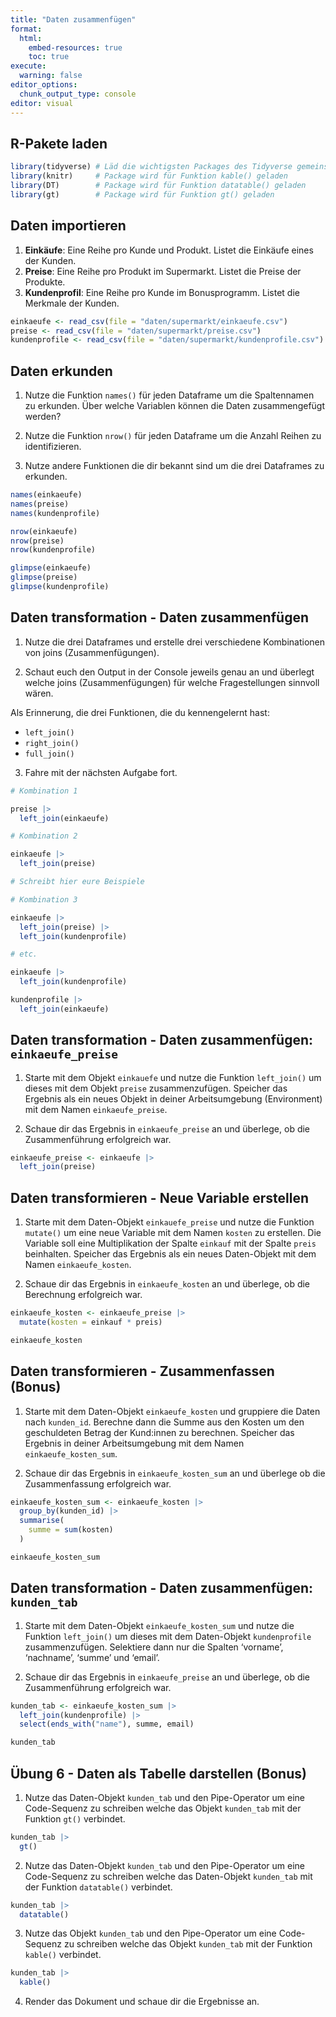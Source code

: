 ```yaml
---
title: "Daten zusammenfügen"
format:
  html:
    embed-resources: true
    toc: true
execute:
  warning: false
editor_options: 
  chunk_output_type: console
editor: visual
---
```


## R-Pakete laden

```r
library(tidyverse) # Läd die wichtigsten Packages des Tidyverse gemeinsam
library(knitr)     # Package wird für Funktion kable() geladen
library(DT)        # Package wird für Funktion datatable() geladen
library(gt)        # Package wird für Funktion gt() geladen
```

## Daten importieren

1.  **Einkäufe**: Eine Reihe pro Kunde und Produkt. Listet die Einkäufe eines der Kunden.
2.  **Preise**: Eine Reihe pro Produkt im Supermarkt. Listet die Preise der Produkte.
3.  **Kundenprofil**: Eine Reihe pro Kunde im Bonusprogramm. Listet die Merkmale der Kunden.

```r
einkaeufe <- read_csv(file = "daten/supermarkt/einkaeufe.csv")
preise <- read_csv(file = "daten/supermarkt/preise.csv")
kundenprofile <- read_csv(file = "daten/supermarkt/kundenprofile.csv")
```

## Daten erkunden

1.  Nutze die Funktion `names()` für jeden Dataframe um die Spaltennamen zu erkunden. Über welche Variablen können die Daten zusammengefügt werden?

2.  Nutze die Funktion `nrow()` für jeden Dataframe um die Anzahl Reihen zu identifizieren.

3.  Nutze andere Funktionen die dir bekannt sind um die drei Dataframes zu erkunden.

```r
names(einkaeufe)
names(preise)
names(kundenprofile)

nrow(einkaeufe)
nrow(preise)
nrow(kundenprofile)

glimpse(einkaeufe)
glimpse(preise)
glimpse(kundenprofile)
```

## Daten transformation - Daten zusammenfügen

1.  Nutze die drei Dataframes und erstelle drei verschiedene Kombinationen von joins (Zusammenfügungen).

2.  Schaut euch den Output in der Console jeweils genau an und überlegt welche joins (Zusammenfügungen) für welche Fragestellungen sinnvoll wären.

Als Erinnerung, die drei Funktionen, die du kennengelernt hast:

-   `left_join()`
-   `right_join()`
-   `full_join()`

3.  Fahre mit der nächsten Aufgabe fort.

```r
# Kombination 1

preise |>
  left_join(einkaeufe)

# Kombination 2

einkaeufe |>
  left_join(preise)

# Schreibt hier eure Beispiele

# Kombination 3

einkaeufe |>
  left_join(preise) |>
  left_join(kundenprofile)

# etc. 

einkaeufe |>
  left_join(kundenprofile)

kundenprofile |>
  left_join(einkaeufe)
```

## Daten transformation - Daten zusammenfügen: `einkaeufe_preise`

1.  Starte mit dem Objekt `einkauefe` und nutze die Funktion `left_join()` um dieses mit dem Objekt `preise` zusammenzufügen. Speicher das Ergebnis als ein neues Objekt in deiner Arbeitsumgebung (Environment) mit dem Namen `einkaeufe_preise`.

2.  Schaue dir das Ergebnis in `einkaeufe_preise` an und überlege, ob die Zusammenführung erfolgreich war.

```r
einkaeufe_preise <- einkaeufe |>  
  left_join(preise)
```

## Daten transformieren - Neue Variable erstellen

1.  Starte mit dem Daten-Objekt `einkauefe_preise` und nutze die Funktion `mutate()` um eine neue Variable mit dem Namen `kosten` zu erstellen. Die Variable soll eine Multiplikation der Spalte `einkauf` mit der Spalte `preis` beinhalten. Speicher das Ergebnis als ein neues Daten-Objekt mit dem Namen `einkaeufe_kosten`.

2.  Schaue dir das Ergebnis in `einkaeufe_kosten` an und überlege, ob die Berechnung erfolgreich war.

```r
einkaeufe_kosten <- einkaeufe_preise |>
  mutate(kosten = einkauf * preis)

einkaeufe_kosten
```

## Daten transformieren - Zusammenfassen (Bonus)

1.  Starte mit dem Daten-Objekt `einkaeufe_kosten` und gruppiere die Daten nach `kunden_id`. Berechne dann die Summe aus den Kosten um den geschuldeten Betrag der Kund:innen zu berechnen. Speicher das Ergebnis in deiner Arbeitsumgebung mit dem Namen `einkaeufe_kosten_sum`.

2.  Schaue dir das Ergebnis in `einkaeufe_kosten_sum` an und überlege ob die Zusammenfassung erfolgreich war.

```r
einkaeufe_kosten_sum <- einkaeufe_kosten |>
  group_by(kunden_id) |>
  summarise(
    summe = sum(kosten)
  )

einkaeufe_kosten_sum
```

## Daten transformation - Daten zusammenfügen: `kunden_tab`

1.  Starte mit dem Daten-Objekt `einkaeufe_kosten_sum` und nutze die Funktion `left_join()` um dieses mit dem Daten-Objekt `kundenprofile` zusammenzufügen. Selektiere dann nur die Spalten 'vorname', 'nachname', 'summe' und 'email'.

2.  Schaue dir das Ergebnis in `einkaeufe_preise` an und überlege, ob die Zusammenführung erfolgreich war.

```r
kunden_tab <- einkaeufe_kosten_sum |>
  left_join(kundenprofile) |>
  select(ends_with("name"), summe, email)

kunden_tab
```

## Übung 6 - Daten als Tabelle darstellen (Bonus)

1.  Nutze das Daten-Objekt `kunden_tab` und den Pipe-Operator um eine Code-Sequenz zu schreiben welche das Objekt `kunden_tab` mit der Funktion `gt()` verbindet.

```r
kunden_tab |>
  gt()
```

2.  Nutze das Daten-Objekt `kunden_tab` und den Pipe-Operator um eine Code-Sequenz zu schreiben welche das Daten-Objekt `kunden_tab` mit der Funktion `datatable()` verbindet.

```r
kunden_tab |>
  datatable()
```

3.  Nutze das Objekt `kunden_tab` und den Pipe-Operator um eine Code-Sequenz zu schreiben welche das Objekt `kunden_tab` mit der Funktion `kable()` verbindet.

```r
kunden_tab |>
  kable()
```

4.  Render das Dokument und schaue dir die Ergebnisse an.
